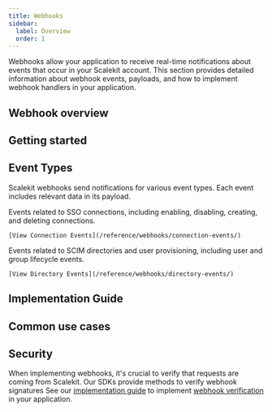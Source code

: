 ```yaml
---
title: Webhooks
sidebar:
  label: Overview
  order: 1
---
```



Webhooks allow your application to receive real-time notifications about events that occur in your Scalekit account. This section provides detailed information about webhook events, payloads, and how to implement webhook handlers in your application.

## Webhook overview

## Getting started

<LinkCard
  title="Webhook Event Object"
  description="Learn about the structure and properties of webhook event payloads"
  href="/reference/webhooks/event-object/"
/>

## Event Types

Scalekit webhooks send notifications for various event types. Each event includes relevant data in its payload.

<CardGrid>
  <Card title="Connection Events" icon="setting">
    Events related to SSO connections, including enabling, disabling, creating, and deleting connections.

    [View Connection Events](/reference/webhooks/connection-events/)
  </Card>
  <Card title="Directory Events" icon="random">
    Events related to SCIM directories and user provisioning, including user and group lifecycle events.

    [View Directory Events](/reference/webhooks/directory-events/)
  </Card>
</CardGrid>

## Implementation Guide

<LinkCard
  title="Webhook Best Practices"
  description="Best practices for implementing webhook handlers in your application"
  href="/guides/extended/webhook-best-practices/"
/>

## Common use cases

## Security

When implementing webhooks, it's crucial to verify that requests are coming from Scalekit. Our SDKs provide methods to verify webhook signatures See our [implementation guide](/guides/extended/webhook-best-practices/) to implement [webhook verification](/guides/extended/webhook-best-practices/#1-verify-webhook-signatures) in your application.